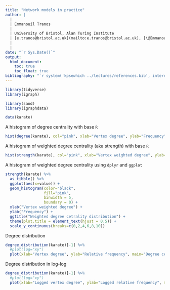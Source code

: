 ---
title: "Network models in practice"
author: |
  | 
  | Emmanouil Tranos
  |
  | University of Bristol, Alan Turing Institute 
  | [e.tranos@bristol.ac.uk](mailto:e.tranos@bristol.ac.uk), [\@EmmanouilTranos](https://twitter.com/EmmanouilTranos),  [etranos.info](https://etranos.info/)
  | 
  | 
date: "`r Sys.Date()`"
output:
  html_document:
    toc: true
    toc_float: true
bibliography: "`r system('kpsewhich ../lectures/references.bib', intern = TRUE)`"
---


```{r setup}
library(tidyverse)
library(igraph)

library(sand)       
library(igraphdata)
```


```{r}
data(karate)
```

A histogram of degree centrality with base `R`

```{r}
hist(degree(karate), col="pink", xlab="Vertex degree", ylab="Frequency", main="Degree cetrality distribution")
```

A histogram of weighted degree centrality (aka strength) with base `R`

```{r}
hist(strength(karate), col="pink", xlab="Vertex weighted degree", ylab="Frequency", main="Weighted degree cetrality distribution")
```

A histogram of weighted degree centrality using `dplyr` and `ggplot`

```{r}
strength(karate) %>% 
  as_tibble() %>% 
  ggplot(aes(x=value)) +
  geom_histogram(color="black", 
                 fill="pink", 
                 binwidth = 5, 
                 boundary = 0) +
  xlab("Vertex weighted degree") +
  ylab("Frequency") + 
  ggtitle("Weighted degree cetrality distribution") +
  theme(plot.title = element_text(hjust = 0.5)) +
  scale_y_continuous(breaks=c(0,2,4,6,8,10))
```

Degree distribution

```{r}
degree_distribution(karate)[-1] %>% 
  #plot(log="xy")
  plot(xlab="Vertex degree", ylab="Relative frequency", main="Degree cetrality distribution")
```

Degree distribution in log-log

```{r}
degree_distribution(karate)[-1] %>% 
  #plot(log="xy")
  plot(xlab="Logged vertex degree", ylab="Logged relative frequency", main="Degree cetrality distribution in log-log", log = "xy")
```